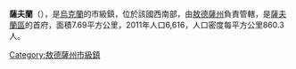 {{Unreferenced|time=2015-09-16T04:07:47+00:00}}
'''薩夫蘭'''（{{lang-uk|Саврань}}），是[[烏克蘭|烏克蘭]]的市級鎮，位於該國西南部，由[[敖德薩州|敖德薩州]]負責管轄，是[[薩夫蘭區|薩夫蘭區]]的首府，面積7.69平方公里，2011年人口6,616，人口密度每平方公里860.3人。

{{coord|48|08|N|30|05|E|display=title}}

{{DEFAULTSORT:Саврань}}
[[Category:敖德薩州市級鎮|Category:敖德薩州市級鎮]]


{{Odessa-geo-stub}}